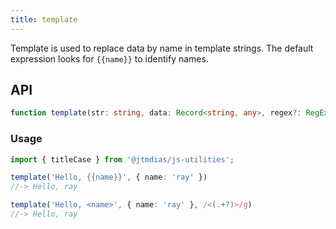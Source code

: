 ```yaml
---
title: template
---
```

Template is used to replace data by name in template strings.
The default expression looks for `{{name}}` to identify names.

## API

```typescript
function template(str: string, data: Record<string, any>, regex?: RegExp): string;
```

### Usage

```typescript
import { titleCase } from '@jtmdias/js-utilities';

template('Hello, {{name}}', { name: 'ray' })
//-> Hello, ray

template('Hello, <name>', { name: 'ray' }, /<(.+?)>/g)
//-> Hello, ray
```
